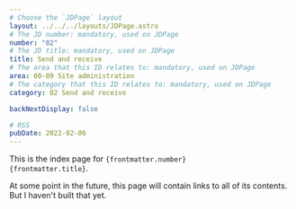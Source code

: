 ```yaml
---
# Choose the `JDPage` layout
layout: ../../../layouts/JDPage.astro
# The JD number: mandatory, used on JDPage
number: "02"
# The JD title: mandatory, used on JDPage
title: Send and receive
# The area that this ID relates to: mandatory, used on JDPage
area: 00-09 Site administration
# The category that this ID relates to: mandatory, used on JDPage
category: 02 Send and receive

backNextDisplay: false

# RSS
pubDate: 2022-02-06
---
```


This is the index page for <code>{frontmatter.number} {frontmatter.title}</code>.

At some point in the future, this page will contain links to all of its contents. But I haven't built that yet.
